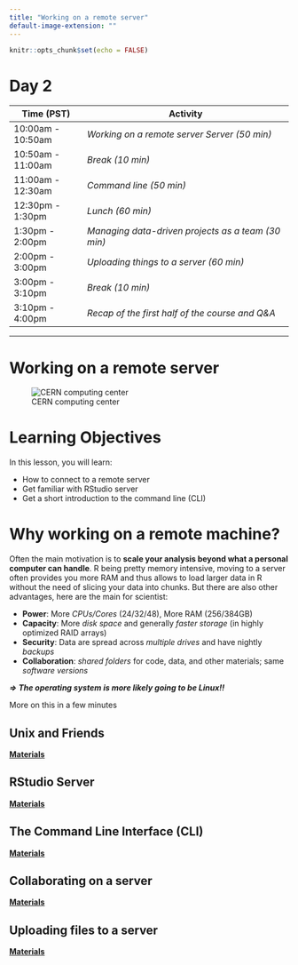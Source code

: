 ```yaml
---
title: "Working on a remote server"
default-image-extension: ""
---
```


```r
knitr::opts_chunk$set(echo = FALSE)
```

# Day 2

| **Time (PST)**    | **Activity**                                       |
|-------------------|----------------------------------------------------|
| 10:00am - 10:50am | *Working on a remote server Server (50 min)*       |
| 10:50am - 11:00am | *Break (10 min)*                                   |
| 11:00am - 12:30am | *Command line (50 min)*                            |
| 12:30pm - 1:30pm  | *Lunch (60 min)*                                   |
| 1:30pm - 2:00pm   | *Managing data-driven projects as a team (30 min)* |
| 2:00pm - 3:00pm   | *Uploading things to a server (60 min)*            |
| 3:00pm - 3:10pm   | *Break (10 min)*                                   |
| 3:10pm - 4:00pm   | *Recap of the first half of the course and Q&A*    |

------------------------------------------------------------------------

# Working on a remote server

![CERN computing center](https://cds.cern.ch/images/OPEN-PHO-CCC-2017-001-1/file?size=medium)

# Learning Objectives

In this lesson, you will learn:

-   How to connect to a remote server
-   Get familiar with RStudio server
-   Get a short introduction to the command line (CLI)

# Why working on a remote machine?

Often the main motivation is to **scale your analysis beyond what a personal computer can handle**. R being pretty memory intensive, moving to a server often provides you more RAM and thus allows to load larger data in R without the need of slicing your data into chunks. But there are also other advantages, here are the main for scientist:

-   **Power**: More *CPUs/Cores* (24/32/48), More RAM (256/384GB)
-   **Capacity**: More *disk space* and generally *faster storage* (in highly optimized RAID arrays)
-   **Security**: Data are spread across *multiple drives* and have nightly *backups*
-   **Collaboration**: *shared folders* for code, data, and other materials; same *software versions*

::: callout-warning
***=\> The operating system is more likely going to be Linux!!***

More on this in a few minutes
:::

## Unix and Friends

[**Materials**](day2-unices.html)

## RStudio Server

[**Materials**](day2-rstudio_server.html)

## The Command Line Interface (CLI)

[**Materials**](day2-remote_server.html)

## Collaborating on a server

[**Materials**](day2-server_collaboration.html)

## Uploading files to a server

[**Materials**](day2-server_uploading.html)
